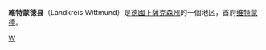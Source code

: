 {{德國县级行政单位
| 县徽图 =Image:DEU_Landkreis_Wittmund_COA.svg
| 在德国内的位置图 = Image:Lage des Landkreises Wittmund in Deutschland.GIF
| 所属联邦州 = 下薩克森州
| 所属行政区 = 
| 首府 = 维特蒙德
| 面积 = 656.68
| 人口 = 57,954
| 统计时间 = 2005年12月31日
| 人口密度 = 88
| 汽车牌号 = WTM
| 下设城镇 = 2個市、17个鎮
| 政府地址 = Am Markt 9<br />26409 Wittmund
| 政府网站 = www.landkreis.wittmund.de
| 在州内的位置图 = Image:lower_saxony_wtm.png
|}}

'''維特蒙德县'''（Landkreis Wittmund）是[[德國|德國]][[下薩克森州|下薩克森州]]的一個地区，首府[[维特蒙德|维特蒙德]]。

{{下萨克森州行政区划}}

{{Authority control}}
[[Category:下萨克森州|W]]